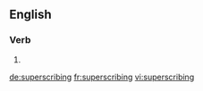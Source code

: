==English==

===Verb===
{{head|en|present participle}}

# {{present participle of|superscribe|lang=en|nocat=1}}

[[de:superscribing]]
[[fr:superscribing]]
[[vi:superscribing]]